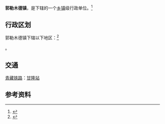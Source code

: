 {{distinguish|格尔木市}}
{{中国乡级行政区|63/28/01/100/000}}

'''郭勒木德镇'''，是{{PRC admin/fullname|63/28/01/100/000|3}}下辖的一个[[乡镇|乡镇]]级行政单位。<ref>{{PRC admin/ref sgc|{{PRC admin/parent|63/28/01/100/000}}}}</ref>

== 行政区划 ==

郭勒木德镇下辖以下地区：<ref>{{PRC admin/ref sgc|63/28/01/100/000}}</ref>

{{PRC admin/children|63/28/01/100/000}}。

==交通==
{{rint|cn|rail}}[[青藏铁路|青藏铁路]]：[[甘隆站|甘隆站]]

== 参考资料 ==

{{reflist}}
{{PRC admin/navcat|63/28/01/100/000}}